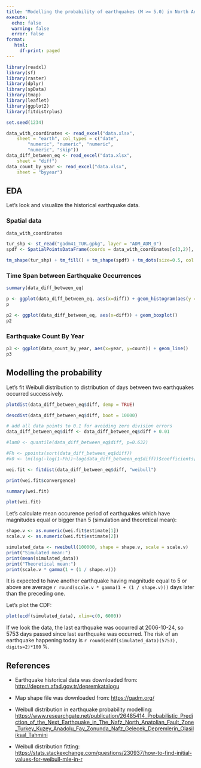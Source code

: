 ```yaml
---
title: "Modelling the probability of earthquakes (M >= 5.0) in North Anatolian Fault Zone"
execute:
  echo: false
  warning: false
  error: false
format: 
   html:
     df-print: paged
---
```


```r
library(readxl)
library(sf)
library(raster)
library(dplyr)
library(spData)
library(tmap)    
library(leaflet)
library(ggplot2)
library(fitdistrplus)

set.seed(1234)
```

```r
data_with_coordinates <- read_excel("data.xlsx", 
    sheet = "earth", col_types = c("date", 
        "numeric", "numeric", "numeric", 
        "numeric", "skip"))
data_diff_between_eq <- read_excel("data.xlsx", 
    sheet = "diff")
data_count_by_year <- read_excel("data.xlsx", 
    sheet = "byyear")
```

## EDA

Let's look and visualize the historical earthquake data.

### Spatial data

```r
data_with_coordinates
```

```r
tur_shp <- st_read("gadm41_TUR.gpkg", layer = "ADM_ADM_0")
spdf <- SpatialPointsDataFrame(coords = data_with_coordinates[c(3,2)], data = data_with_coordinates)

tm_shape(tur_shp) + tm_fill() + tm_shape(spdf) + tm_dots(size=0.5, col = "magnitude", alpha=0.4)
```

### Time Span between Earthquake Occurrences

```r
summary(data_diff_between_eq)
```

```r
p <- ggplot(data_diff_between_eq, aes(x=diff)) + geom_histogram(aes(y = ..density..)) + geom_density()
p
```

```r
p2 <- ggplot(data_diff_between_eq, aes(x=diff)) + geom_boxplot()
p2
```

### Earthquake Count By Year

```r
p3 <- ggplot(data_count_by_year, aes(x=year, y=count)) + geom_line()
p3
```

## Modelling the probability

Let's fit Weibull distribution to distribution of days between two earthquakes occurred successively.

```r
plotdist(data_diff_between_eq$diff, demp = TRUE)
```

```r
descdist(data_diff_between_eq$diff, boot = 10000)
```

```r
# add all data points to 0.1 for avoiding zero division errors
data_diff_between_eq$diff <- data_diff_between_eq$diff + 0.01

#lam0 <- quantile(data_diff_between_eq$diff, p=0.632)

#Fh <- ppoints(sort(data_diff_between_eq$diff))
#k0 <- lm(log(-log(1-Fh))~log(data_diff_between_eq$diff))$coefficients[2]

wei.fit <- fitdist(data_diff_between_eq$diff, "weibull")
```

```r
print(wei.fit$convergence)
```

```r
summary(wei.fit)
```

```r
plot(wei.fit)
```

Let's calculate mean occurence period of earthquakes which have magnitudes equal or bigger than 5 (simulation and theoretical mean):

```r
shape.v <- as.numeric(wei.fit$estimate[1])
scale.v <- as.numeric(wei.fit$estimate[2])

simulated_data <- rweibull(100000, shape = shape.v, scale = scale.v)
print("Simulated mean:")
print(mean(simulated_data))
print("Theoretical mean:")
print(scale.v * gamma(1 + (1 / shape.v)))
```

It is expected to have another earthquake having magnitude equal to 5 or above are average `r round(scale.v * gamma(1 + (1 / shape.v)))` days later than the preceding one.

Let's plot the CDF:

```r
plot(ecdf(simulated_data), xlim=c(0, 6000))
```

If we look the data, the last earthquake was occurred at 2006-10-24, so 5753 days passed since last earthquake was occurred. The risk of an earthquake happening today is `r round(ecdf(simulated_data)(5753), digits=2)*100` %.

## References

-   Earthquake historical data was downloaded from: <http://deprem.afad.gov.tr/depremkatalogu>

-   Map shape file was downloaded from: <https://gadm.org/>

-   Weibull distribution in earthquake probability modelling: <https://www.researchgate.net/publication/26485414_Probabilistic_Prediction_of_the_Next_Earthquake_in_The_Nafz_North_Anatolian_Fault_Zone_Turkey_Kuzey_Anadolu_Fay_Zonunda_Nafz_Gelecek_Depremlerin_Olasiliksal_Tahmini>

-   Weibull distribution fitting: <https://stats.stackexchange.com/questions/230937/how-to-find-initial-values-for-weibull-mle-in-r>
